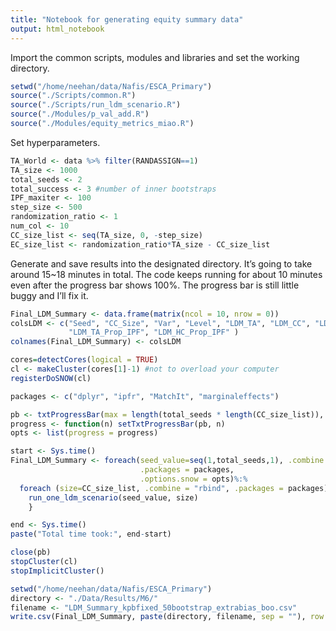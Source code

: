 ```yaml
---
title: "Notebook for generating equity summary data"
output: html_notebook
---
```


Import the common scripts, modules and libraries and set the working directory.

```r
setwd("/home/neehan/data/Nafis/ESCA_Primary")
source("./Scripts/common.R")
source("./Scripts/run_ldm_scenario.R")
source("./Modules/p_val_add.R")
source("./Modules/equity_metrics_miao.R")
```

Set hyperparameters.

```r
TA_World <- data %>% filter(RANDASSIGN==1)
TA_size <- 1000
total_seeds <- 2
total_success <- 3 #number of inner bootstraps
IPF_maxiter <- 100
step_size <- 500
randomization_ratio <- 1
num_col <- 10
CC_size_list <- seq(TA_size, 0, -step_size)
EC_size_list <- randomization_ratio*TA_size - CC_size_list
```

Generate and save results into the designated directory. It's going to take around 15\~18 minutes in total. The code keeps running for about 10 minutes even after the progress bar shows 100%. The progress bar is still little buggy and I'll fix it.

```r
Final_LDM_Summary <- data.frame(matrix(ncol = 10, nrow = 0))
colsLDM <- c("Seed", "CC_Size", "Var", "Level", "LDM_TA", "LDM_CC", "LDM_HC_Prop", "LDM_HC_IPF", 
             "LDM_TA_Prop_IPF", "LDM_HC_Prop_IPF" )
colnames(Final_LDM_Summary) <- colsLDM

cores=detectCores(logical = TRUE)
cl <- makeCluster(cores[1]-1) #not to overload your computer
registerDoSNOW(cl)

packages <- c("dplyr", "ipfr", "MatchIt", "marginaleffects")

pb <- txtProgressBar(max = length(total_seeds * length(CC_size_list)), style = 3)
progress <- function(n) setTxtProgressBar(pb, n)
opts <- list(progress = progress)

start <- Sys.time()
Final_LDM_Summary <- foreach(seed_value=seq(1,total_seeds,1), .combine = 'rbind', 
                             .packages = packages, 
                             .options.snow = opts)%:%
  foreach (size=CC_size_list, .combine = "rbind", .packages = packages) %dopar%{
    run_one_ldm_scenario(seed_value, size)
    }

end <- Sys.time()
paste("Total time took:", end-start)

close(pb)
stopCluster(cl)
stopImplicitCluster()

setwd("/home/neehan/data/Nafis/ESCA_Primary")
directory <- "./Data/Results/M6/"
filename <- "LDM_Summary_kpbfixed_50bootstrap_extrabias_boo.csv"
write.csv(Final_LDM_Summary, paste(directory, filename, sep = ""), row.names = FALSE)
```
